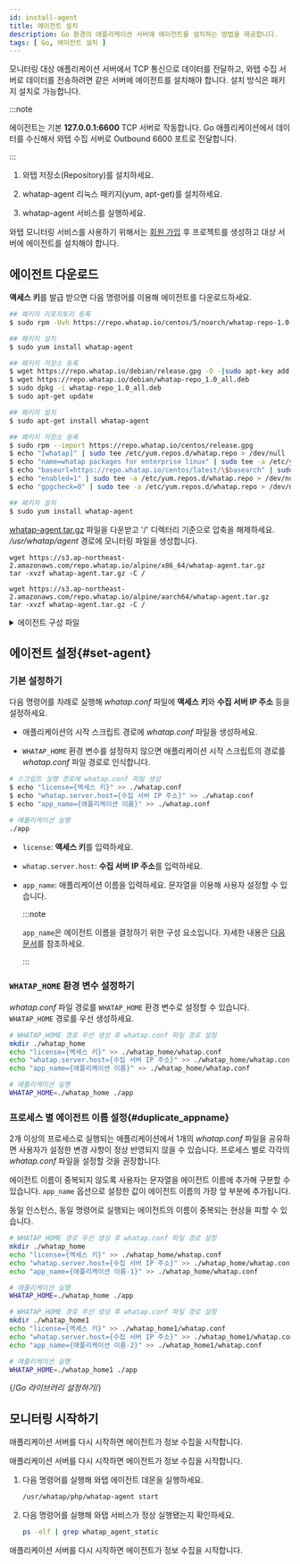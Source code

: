 ```yaml
---
id: install-agent
title: 에이전트 설치
description: Go 환경의 애플리케이션 서버에 에이전트를 설치하는 방법을 제공합니다.
tags: [ Go, 에이전트 설치 ]
---
```


모니터링 대상 애플리케이션 서버에서 TCP 통신으로 데이터를 전달하고, 와탭 수집 서버로 데이터를 전송하려면 같은 서버에 에이전트를 설치해야 합니다. 설치 방식은 패키지 설치로 가능합니다.

:::note

에이전트는 기본 **127.0.0.1:6600** TCP 서버로 작동합니다. Go 애플리케이션에서 데이터를 수신해서 와탭 수집 서버로 Outbound 6600 포트로 전달합니다.

:::

1. 와탭 저장소(Repository)를 설치하세요.

1. whatap-agent 리눅스 패키지(yum, apt-get)를 설치하세요.

1. whatap-agent 서비스를 실행하세요.

<ImgLang img="golang_system.png" desc="Go Monitoring" />

와탭 모니터링 서비스를 사용하기 위해서는 [회원 가입](https://www.whatap.io/ko/signup/) 후 프로젝트를 생성하고 대상 서버에 에이전트를 설치해야 합니다.


<Createprojectv2 />


<Accesskeyv2 /> 

## 에이전트 다운로드

**액세스 키**를 발급 받으면 다음 명령어를 이용해 에이전트를 다운로드하세요.

<Tabs groupId="golang">
<TabItem value="rc" label="Red Hat/CentOS">

```bash title='SH'
## 패키지 리포지토리 등록
$ sudo rpm -Uvh https://repo.whatap.io/centos/5/noarch/whatap-repo-1.0-1.noarch.rpm

## 패키지 설치
$ sudo yum install whatap-agent
```

</TabItem>
<TabItem value="du" label="Debian/Ubuntu">

```bash title='SH'
## 패키지 저장소 등록
$ wget https://repo.whatap.io/debian/release.gpg -O -|sudo apt-key add -
$ wget https://repo.whatap.io/debian/whatap-repo_1.0_all.deb
$ sudo dpkg -i whatap-repo_1.0_all.deb
$ sudo apt-get update

## 패키지 설치
$ sudo apt-get install whatap-agent
```

</TabItem>
<TabItem value="al" label="Amazon Linux">

```bash title='SH'
## 패키지 저장소 등록
$ sudo rpm --import https://repo.whatap.io/centos/release.gpg
$ echo "[whatap]" | sudo tee /etc/yum.repos.d/whatap.repo > /dev/null
$ echo "name=whatap packages for enterprise linux" | sudo tee -a /etc/yum.repos.d/whatap.repo > /dev/null
$ echo "baseurl=https://repo.whatap.io/centos/latest/\$basearch" | sudo tee -a /etc/yum.repos.d/whatap.repo > /dev/null
$ echo "enabled=1" | sudo tee -a /etc/yum.repos.d/whatap.repo > /dev/null
$ echo "gpgcheck=0" | sudo tee -a /etc/yum.repos.d/whatap.repo > /dev/null

## 패키지 설치
$ sudo yum install whatap-agent
```

</TabItem>
<TabItem value="apl" label="Alpine Linux">

[whatap-agent.tar.gz](https://s3.ap-northeast-2.amazonaws.com/repo.whatap.io/alpine/x86_64/whatap-agent.tar.gz) 파일을 다운받고 '/' 디렉터리 기준으로 압축을 해제하세요. */usr/whatap/agent* 경로에 모니터링 파일을 생성합니다.

<Tabs>

<TabItem value="x64" label="x64" default>

```docker title='x64'
wget https://s3.ap-northeast-2.amazonaws.com/repo.whatap.io/alpine/x86_64/whatap-agent.tar.gz
tar -xvzf whatap-agent.tar.gz -C /
```

</TabItem>

<TabItem value="aarch64" label="AArch64" default>

```docker title='AArch64'
wget https://s3.ap-northeast-2.amazonaws.com/repo.whatap.io/alpine/aarch64/whatap-agent.tar.gz
tar -xvzf whatap-agent.tar.gz -C /
```

</TabItem>

</Tabs>

</TabItem>

</Tabs>

<details>
<summary>에이전트 구성 파일</summary>

모니터링 정보를 수집하기 위한 트레이서, 수집한 정보를 서버에 전송하기 위한 에이전트, 트레이서와 에이전트를 서버에 동적으로 적용하기 위한 설치 스크립트 파일로 구성합니다.

* *whatap-agent*: 에이전트, 트레이서에서 UDP로 전달한 정보를 수집 서버로 전송하는 프로그램입니다.

* */etc/init.d/whatap-agent*: 서비스 스크립트 파일입니다.

* *whatap_agent*: 서비스 실행 파일입니다.

* *whatap.conf*: 설정 정보 및 수집 서버 IP, 액세스 키를 입력하는 파일입니다.

* *whatap-boot-`yyyymmdd`.log*: 에이전트 로그 파일입니다. (경로: */usr/whata/agent/log*)

</details>

## 에이전트 설정{#set-agent}

### 기본 설정하기

다음 명령어를 차례로 실행해 *whatap.conf* 파일에 **액세스 키**와 **수집 서버 IP 주소** 등을 설정하세요.

* 애플리케이션의 시작 스크립트 경로에 *whatap.conf* 파일을 생성하세요. 

* `WHATAP_HOME` 환경 변수를 설정하지 않으면 애플리케이션 시작 스크립트의 경로를 *whatap.conf* 파일 경로로 인식합니다.

```bash title='SH'
# 스크립트 실행 경로에 whatap.conf 파일 생성
$ echo "license={액세스 키}" >> ./whatap.conf
$ echo "whatap.server.host={수집 서버 IP 주소}" >> ./whatap.conf
$ echo "app_name={애플리케이션 이름}" >> ./whatap.conf

# 애플리케이션 실행
./app
```

* `license`: **액세스 키**를 입력하세요.

* `whatap.server.host`: **수집 서버 IP 주소**를 입력하세요.

* `app_name`: 애플리케이션 이름을 입력하세요. 문자열을 이용해 사용자 설정할 수 있습니다.

  :::note

  `app_name`은 에이전트 이름을 결정하기 위한 구성 요소입니다. 자세한 내용은 [다음 문서](agent-name)를 참조하세요.

  :::


### `WHATAP_HOME` 환경 변수 설정하기

*whatap.conf* 파일 경로를 `WHATAP_HOME` 환경 변수로 설정할 수 있습니다. `WHATAP_HOME` 경로를 우선 생성하세요.

```bash
# WHATAP_HOME 경로 우선 생성 후 whatap.conf 파일 경로 설정
mkdir ./whatap_home
echo "license={액세스 키}" >> ./whatap_home/whatap.conf
echo "whatap.server.host={수집 서버 IP 주소}" >> ./whatap_home/whatap.conf
echo "app_name={애플리케이션 이름}" >> ./whatap_home/whatap.conf

# 애플리케이션 실행
WHATAP_HOME=./whatap_home ./app
```

### 프로세스 별 에이전트 이름 설정{#duplicate_appname}

2개 이상의 프로세스로 실행되는 애플리케이션에서 1개의 *whatap.conf* 파일을 공유하면 사용자가 설정한 변경 사항이 정상 반영되지 않을 수 있습니다. 프로세스 별로 각각의 *whatap.conf* 파일을 설정할 것을 권장합니다.

에이전트 이름이 중복되지 않도록 사용자는 문자열을 에이전트 이름에 추가해 구분할 수 있습니다. `app_name` 옵션으로 설정한 값이 에이전트 이름의 가장 앞 부분에 추가됩니다.

동일 인스턴스, 동일 명령어로 실행되는 에이전트의 이름이 중복되는 현상을 피할 수 있습니다. 

```bash
# WHATAP_HOME 경로 우선 생성 후 whatap.conf 파일 경로 설정
mkdir ./whatap_home
echo "license={액세스 키}" >> ./whatap_home/whatap.conf
echo "whatap.server.host={수집 서버 IP 주소}" >> ./whatap_home/whatap.conf
echo "app_name={애플리케이션 이름-1}" >> ./whatap_home/whatap.conf

# 애플리케이션 실행
WHATAP_HOME=./whatap_home ./app 

# WHATAP_HOME 경로 우선 생성 후 whatap.conf 파일 경로 설정
mkdir ./whatap_home1
echo "license={액세스 키}" >> ./whatap_home1/whatap.conf
echo "whatap.server.host={수집 서버 IP 주소}" >> ./whatap_home1/whatap.conf
echo "app_name={애플리케이션 이름-2}" >> ./whatap_home1/whatap.conf

# 애플리케이션 실행
WHATAP_HOME=./whatap_home1 ./app

```

{/*Go 라이브러리 설정하기*/}

<Godockersettinglibrary />


## 모니터링 시작하기

<Tabs groupId="golang">
<TabItem value="rc" label="Red Hat/CentOS">

애플리케이션 서버를 다시 시작하면 에이전트가 정보 수집을 시작합니다.

</TabItem>
<TabItem value="du" label="Debian/Ubuntu">

애플리케이션 서버를 다시 시작하면 에이전트가 정보 수집을 시작합니다.

</TabItem>
<TabItem value="al" label="Amazon Linux">

1. 다음 명령어를 실행해 와탭 에이전트 데몬을 실행하세요.

    ```bash
    /usr/whatap/php/whatap-agent start
    ```

1. 다음 명령어를 실행해 와탭 서비스가 정상 실행됐는지 확인하세요.

    ```bash
    ps -elf | grep whatap_agent_static
    ```

애플리케이션 서버를 다시 시작하면 에이전트가 정보 수집을 시작합니다.

</TabItem>
</Tabs>


